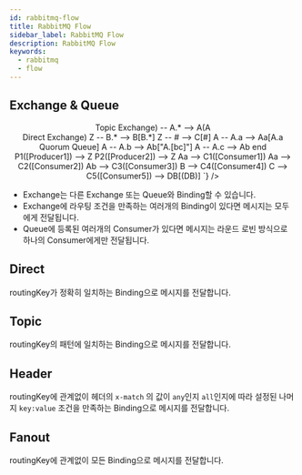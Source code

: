 ```yaml
---
id: rabbitmq-flow
title: RabbitMQ Flow
sidebar_label: RabbitMQ Flow
description: RabbitMQ Flow
keywords:
  - rabbitmq
  - flow
---
```


## Exchange & Queue

<center>
  <Mermaid
    chart={`flowchart LR
    subgraph RabbitMQ
    direction LR
    Z(amq.topic<br/>Topic Exchange) -- A.* --> A(A<br/>Direct Exchange)
    Z -- B.* --> B[B.*]
    Z -- # --> C[#]
    A -- A.a --> Aa[A.a<br/>Quorum Queue]
    A -- A.b --> Ab["A.[bc]"]
    A -- A.c --> Ab
    end
    P1([Producer1]) --> Z
    P2([Producer2]) --> Z
    Aa --> C1([Consumer1])
    Aa --> C2([Consumer2])
    Ab --> C3([Consumer3])
    B --> C4([Consumer4])
    C --> C5([Consumer5]) --> DB[(DB)]
`}
  />
</center>

- Exchange는 다른 Exchange 또는 Queue와 Binding할 수 있습니다.
- Exchange에 라우팅 조건을 만족하는 여러개의 Binding이 있다면 메시지는 모두에게 전달됩니다.
- Queue에 등록된 여러개의 Consumer가 있다면 메시지는 라운드 로빈 방식으로 하나의 Consumer에게만 전달됩니다.

## Direct

routingKey가 정확히 일치하는 Binding으로 메시지를 전달합니다.

## Topic

routingKey의 패턴에 일치하는 Binding으로 메시지를 전달합니다.

## Header

routingKey에 관계없이 헤더의 `x-match` 의 값이 `any`인지 `all`인지에 따라 설정된 나머지 `key:value` 조건을 만족하는 Binding으로 메시지를 전달합니다.

## Fanout

routingKey에 관계없이 모든 Binding으로 메시지를 전달합니다.
